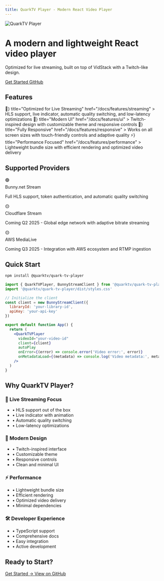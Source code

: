 ```yaml
---
title: QuarkTV Player - Modern React Video Player
---
```



<div className="flex flex-col items-center justify-center py-10">
  <div className="w-48 mb-8">
    <img 
      src="https://ik.imagekit.io/creepfilms/quark-tv-logo-white.svg?updatedAt=1736890944138"
      alt="QuarkTV Player"
      className="w-full"
    />
  </div>

  <div className="text-center max-w-2xl mx-auto mb-10">
    <h1 className="text-4xl font-bold mb-4">
      A modern and lightweight React video player
    </h1>
    <p className="text-xl text-gray-600 dark:text-gray-400 mb-8">
      Optimized for live streaming, built on top of VidStack with a Twitch-like design.
    </p>
    <div className="flex justify-center gap-4">
      <a
        href="/docs" 
        className="px-6 py-2 bg-purple-600 text-white rounded-lg hover:bg-purple-700 transition-colors"
      >
        Get Started
      </a>
      <a
        href="https://github.com/quarktv/quark-tv-player" 
        target="_blank"
        className="px-6 py-2 bg-gray-700 text-white rounded-lg hover:bg-gray-800 transition-colors"
      >
        GitHub
      </a>
    </div>
  </div>
</div>

## Features

<Cards>
  <Card
    icon={<span className="text-2xl">🎯</span>}
    title="Optimized for Live Streaming"
    href="/docs/features/streaming"
  >
    HLS support, live indicator, automatic quality switching, and low-latency optimizations
  </Card>
  <Card
    icon={<span className="text-2xl">🎨</span>}
    title="Modern UI"
    href="/docs/features/ui"
  >
    Twitch-inspired design with customizable theme and responsive controls
  </Card>
  <Card
    icon={<span className="text-2xl">📱</span>}
    title="Fully Responsive"
    href="/docs/features/responsive"
  >
    Works on all screen sizes with touch-friendly controls and adaptive quality
  </Card>
  <Card
    icon={<span className="text-2xl">⚡</span>}
    title="Performance Focused"
    href="/docs/features/performance"
  >
    Lightweight bundle size with efficient rendering and optimized video delivery
  </Card>
</Cards>

## Supported Providers

<div className="grid grid-cols-1 md:grid-cols-2 lg:grid-cols-3 gap-4 my-8">
  <div className="p-6 bg-gradient-to-br from-green-50 to-teal-50 dark:from-green-950 dark:to-teal-950 rounded-xl">
    <div className="text-4xl mb-2">🟢</div>
    <div className="text-xl font-bold mb-2">Bunny.net Stream</div>
    <p className="text-gray-600 dark:text-gray-400">
      Full HLS support, token authentication, and automatic quality switching
    </p>
  </div>
  <div className="p-6 bg-gradient-to-br from-yellow-50 to-amber-50 dark:from-yellow-950 dark:to-amber-950 rounded-xl">
    <div className="text-4xl mb-2">🟡</div>
    <div className="text-xl font-bold mb-2">Cloudflare Stream</div>
    <p className="text-gray-600 dark:text-gray-400">
      Coming Q2 2025 - Global edge network with adaptive bitrate streaming
    </p>
  </div>
  <div className="p-6 bg-gradient-to-br from-yellow-50 to-amber-50 dark:from-yellow-950 dark:to-amber-950 rounded-xl">
    <div className="text-4xl mb-2">🟡</div>
    <div className="text-xl font-bold mb-2">AWS MediaLive</div>
    <p className="text-gray-600 dark:text-gray-400">
      Coming Q3 2025 - Integration with AWS ecosystem and RTMP ingestion
    </p>
  </div>
</div>

## Quick Start

```bash filename="Terminal"
npm install @quarktv/quark-tv-player
```

```jsx filename="App.jsx"
import { QuarkTVPlayer, BunnyStreamClient } from '@quarktv/quark-tv-player'
import '@quarktv/quark-tv-player/dist/styles.css'

// Initialize the client
const client = new BunnyStreamClient({
  libraryId: 'your-library-id',
  apiKey: 'your-api-key'
})

export default function App() {
  return (
    <QuarkTVPlayer
      videoId="your-video-id"
      client={client}
      autoPlay
      onError={(error) => console.error('Video error:', error)}
      onMetadataLoad={(metadata) => console.log('Video metadata:', metadata)}
    />
  )
}
```

## Why QuarkTV Player?

<div className="grid grid-cols-1 md:grid-cols-2 gap-6 my-8">
  <div className="space-y-4">
    <h3 className="text-xl font-bold">🎯 Live Streaming Focus</h3>
    <ul className="space-y-2 text-gray-600 dark:text-gray-400">
      <li>• HLS support out of the box</li>
      <li>• Live indicator with animation</li>
      <li>• Automatic quality switching</li>
      <li>• Low-latency optimizations</li>
    </ul>
  </div>
  <div className="space-y-4">
    <h3 className="text-xl font-bold">🎨 Modern Design</h3>
    <ul className="space-y-2 text-gray-600 dark:text-gray-400">
      <li>• Twitch-inspired interface</li>
      <li>• Customizable theme</li>
      <li>• Responsive controls</li>
      <li>• Clean and minimal UI</li>
    </ul>
  </div>
  <div className="space-y-4">
    <h3 className="text-xl font-bold">⚡ Performance</h3>
    <ul className="space-y-2 text-gray-600 dark:text-gray-400">
      <li>• Lightweight bundle size</li>
      <li>• Efficient rendering</li>
      <li>• Optimized video delivery</li>
      <li>• Minimal dependencies</li>
    </ul>
  </div>
  <div className="space-y-4">
    <h3 className="text-xl font-bold">🛠️ Developer Experience</h3>
    <ul className="space-y-2 text-gray-600 dark:text-gray-400">
      <li>• TypeScript support</li>
      <li>• Comprehensive docs</li>
      <li>• Easy integration</li>
      <li>• Active development</li>
    </ul>
  </div>
</div>

<div className="text-center mt-16">
  <h2 className="text-3xl font-bold mb-8">Ready to Start?</h2>
  <div className="flex gap-4 justify-center">
    <a
      href="/docs/getting-started"
      className="px-6 py-3 bg-purple-600 text-white rounded-lg hover:bg-purple-700 transition-colors"
    >
      Get Started →
    </a>
    <a
      href="https://github.com/quarktv/quark-tv-player"
      className="px-6 py-3 border border-gray-300 dark:border-gray-700 rounded-lg hover:border-gray-400 dark:hover:border-gray-600 transition-colors"
    >
      View on GitHub
    </a>
  </div>
</div> 